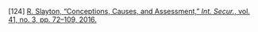 \[124\]	[R. Slayton, “Conceptions, Causes, and Assessment,” *Int. Secur.*, vol. 41, no. 3, pp. 72–109, 2016\.](http://paperpile.com/b/Lj1YHA/LN77Z)